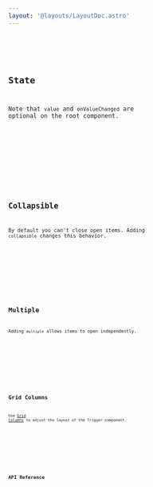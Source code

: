 ```yaml
---
layout: '@layouts/LayoutDoc.astro'
---
```




<Preview client:load>
	<Fragment slot="preview">
		<Default client:visible />
	</Fragment>
	<Fragment slot="code">
		<Code code={DefaultRaw} lang="svelte" />
	</Fragment>
</Preview>

## State

Note that `value` and `onValueChanged` are optional on the root component.

<Preview client:load>
	<Fragment slot="preview">
		<State client:visible />
	</Fragment>
	<Fragment slot="code">
		<Code code={StateRaw} lang="svelte" />
	</Fragment>
</Preview>

## Collapsible

By default you can't close open items. Adding `collapsible` changes this behavior.

<Preview client:load>
	<Fragment slot="preview">
		<Collapsible client:visible />
	</Fragment>
	<Fragment slot="code">
		<Code code={CollapsibleRaw} lang="svelte" />
	</Fragment>
</Preview>

## Multiple

Adding `multiple` allows items to open independently.

<Preview client:load>
	<Fragment slot="preview">
		<Multiple client:visible />
	</Fragment>
	<Fragment slot="code">
		<Code code={MultipleRaw} lang="svelte" />
	</Fragment>
</Preview>

## Grid Columns

Use [Grid Columns](https://tailwindcss.com/docs/grid-template-columns) to adjust the layout of the Trigger component.

<Preview client:load>
	<Fragment slot="preview">
		<Columns client:visible />
	</Fragment>
	<Fragment slot="code">
		<Code code={ColumnsRaw} lang="svelte" />
	</Fragment>
</Preview>

## API Reference

<ApiTable />
